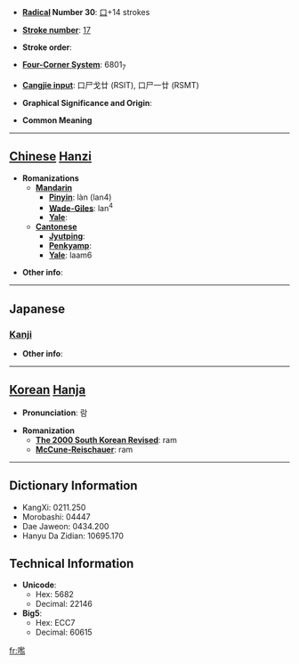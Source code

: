 * '''[[Wiktionary:Chinese radical index| Radical]] Number 30''': [[Wiktionary:Chinese radical index 口|口]]+14 strokes

* '''[[Wiktionary:Chinese total strokes index|Stroke number]]''': [[Wiktionary:Chinese total strokes index 17|17]]

* '''Stroke order''': 

* '''[[Wiktionary:Chinese four corner index|Four-Corner System]]''': 6801<sub>7</sub>

* '''[[Wiktionary:Chinese Cangjie index|Cangjie input]]''': 口尸戈廿 (RSIT), 口尸一廿 (RSMT)

* '''Graphical Significance and Origin''': 

* '''Common Meaning'''

----

== [[Chinese]] [[Hanzi]] ==

* '''Romanizations'''
** '''[[Mandarin]]'''
*** '''[[Pinyin]]''': làn (lan4)
*** '''[[Wade-Giles]]''': lan<sup>4</sup>
*** '''[[Yale]]''': 
** '''[[Cantonese]]'''
*** '''[[Jyutping]]''':
*** '''[[Penkyamp]]''': 
*** '''[[Yale]]''': laam6

* '''Other info''': 

----

==Japanese==
===[[Kanji]]===
{{kanji|on readings=[[らん]] (ran), [[かん]] (kan)|kun readings=[[むさぼる]] (musaboru), [[たしなむ]] (tashinamu), [[しかる]] (shikaru), [[こえ]] (koe)}}

* '''Other info''':  

----

== [[Korean]] [[Hanja]] ==

* '''Pronunciation''': 람

* '''Romanization'''
** '''[[The 2000 South Korean Revised Romanization|The 2000 South Korean Revised]]''': ram
** '''[[McCune-Reischauer]]''': ram

----

== Dictionary Information ==

* KangXi: 0211.250
* Morobashi: 04447
* Dae Jaweon: 0434.200
* Hanyu Da Zidian: 10695.170

== Technical Information ==

* '''Unicode''':
** Hex: 5682
** Decimal: 22146
* '''Big5''':
** Hex: ECC7
** Decimal: 60615

[[fr:嚂]]